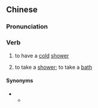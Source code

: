 {{also|冲凉}}
==Chinese==
{{zh-forms|s=冲凉|t2=衝涼}}

===Pronunciation===
{{zh-pron
|m=chōngliáng
|c=cung1 loeng4
|h=pfs=chhûng-liòng
|cat=v
}}

===Verb===
{{zh-verb}}

# to have a [[cold]] [[shower]]
# {{lb|zh|regional}} to take a [[shower]]; to take a [[bath]]

====Synonyms====
* {{sense|to take a shower; to take a bath}}
** {{zh-l|沐浴}}
{{zh-dial|洗澡}}